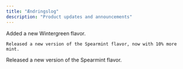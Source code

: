 ```yaml
---
title: "Ændringslog"
description: "Product updates and announcements"
---
```

<Update label="March 2025" description="v0.0.10">
    Added a new Wintergreen flavor.

    Released a new version of the Spearmint flavor, now with 10% more mint.
</Update>

<Update label="February 2025" description="v0.0.09">
    Released a new version of the Spearmint flavor.
</Update>